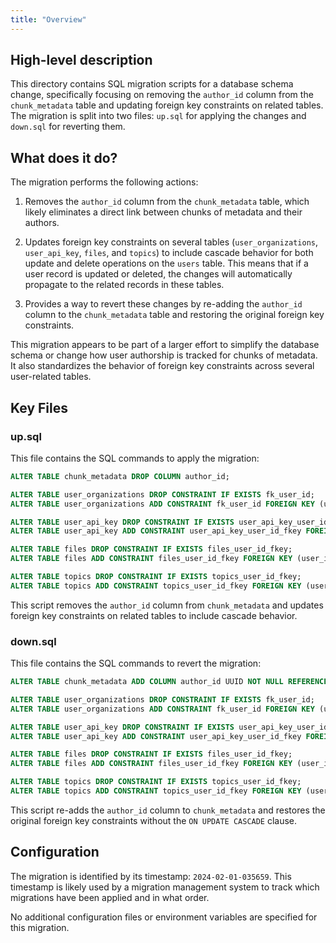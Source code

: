 ```yaml
---
title: "Overview"
---
```


## High-level description
This directory contains SQL migration scripts for a database schema change, specifically focusing on removing the `author_id` column from the `chunk_metadata` table and updating foreign key constraints on related tables. The migration is split into two files: `up.sql` for applying the changes and `down.sql` for reverting them.

## What does it do?
The migration performs the following actions:

1. Removes the `author_id` column from the `chunk_metadata` table, which likely eliminates a direct link between chunks of metadata and their authors.

2. Updates foreign key constraints on several tables (`user_organizations`, `user_api_key`, `files`, and `topics`) to include cascade behavior for both update and delete operations on the `users` table. This means that if a user record is updated or deleted, the changes will automatically propagate to the related records in these tables.

3. Provides a way to revert these changes by re-adding the `author_id` column to the `chunk_metadata` table and restoring the original foreign key constraints.

This migration appears to be part of a larger effort to simplify the database schema or change how user authorship is tracked for chunks of metadata. It also standardizes the behavior of foreign key constraints across several user-related tables.

## Key Files

### up.sql
This file contains the SQL commands to apply the migration:

```sql
ALTER TABLE chunk_metadata DROP COLUMN author_id;

ALTER TABLE user_organizations DROP CONSTRAINT IF EXISTS fk_user_id;
ALTER TABLE user_organizations ADD CONSTRAINT fk_user_id FOREIGN KEY (user_id) REFERENCES users(id) ON UPDATE CASCADE ON DELETE CASCADE;

ALTER TABLE user_api_key DROP CONSTRAINT IF EXISTS user_api_key_user_id_fkey;
ALTER TABLE user_api_key ADD CONSTRAINT user_api_key_user_id_fkey FOREIGN KEY (user_id) REFERENCES users(id) ON UPDATE CASCADE ON DELETE CASCADE;

ALTER TABLE files DROP CONSTRAINT IF EXISTS files_user_id_fkey;
ALTER TABLE files ADD CONSTRAINT files_user_id_fkey FOREIGN KEY (user_id) REFERENCES users(id) ON UPDATE CASCADE ON DELETE CASCADE;

ALTER TABLE topics DROP CONSTRAINT IF EXISTS topics_user_id_fkey;
ALTER TABLE topics ADD CONSTRAINT topics_user_id_fkey FOREIGN KEY (user_id) REFERENCES users(id) ON UPDATE CASCADE ON DELETE CASCADE;
```

This script removes the `author_id` column from `chunk_metadata` and updates foreign key constraints on related tables to include cascade behavior.

### down.sql
This file contains the SQL commands to revert the migration:

```sql
ALTER TABLE chunk_metadata ADD COLUMN author_id UUID NOT NULL REFERENCES users(id);

ALTER TABLE user_organizations DROP CONSTRAINT IF EXISTS fk_user_id;
ALTER TABLE user_organizations ADD CONSTRAINT fk_user_id FOREIGN KEY (user_id) REFERENCES users(id) ON DELETE CASCADE;

ALTER TABLE user_api_key DROP CONSTRAINT IF EXISTS user_api_key_user_id_fkey;
ALTER TABLE user_api_key ADD CONSTRAINT user_api_key_user_id_fkey FOREIGN KEY (user_id) REFERENCES users(id) ON DELETE CASCADE;

ALTER TABLE files DROP CONSTRAINT IF EXISTS files_user_id_fkey;
ALTER TABLE files ADD CONSTRAINT files_user_id_fkey FOREIGN KEY (user_id) REFERENCES users(id) ON DELETE CASCADE;

ALTER TABLE topics DROP CONSTRAINT IF EXISTS topics_user_id_fkey;
ALTER TABLE topics ADD CONSTRAINT topics_user_id_fkey FOREIGN KEY (user_id) REFERENCES users(id) ON DELETE CASCADE;
```

This script re-adds the `author_id` column to `chunk_metadata` and restores the original foreign key constraints without the `ON UPDATE CASCADE` clause.

## Configuration
The migration is identified by its timestamp: `2024-02-01-035659`. This timestamp is likely used by a migration management system to track which migrations have been applied and in what order.

No additional configuration files or environment variables are specified for this migration.